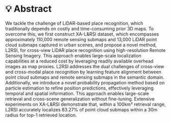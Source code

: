 # 💡 Abstract

We tackle the challenge of LiDAR-based place recognition, which traditionally depends on costly and time-consuming prior 3D maps. 
To overcome this, we first construct XA-L&RSI dataset, which encompasses approximately 110,000 remote sensing submaps and 13,000 LiDAR point cloud submaps captured in urban scenes, and propose a novel method, L2RSI, for cross-view LiDAR place recognition using high-resolution Remote Sensing Imagery. This approach enables large-scale localization capabilities at a reduced cost by leveraging readily available overhead images as map proxies. L2RSI addresses the dual challenges of cross-view and cross-modal place recognition by learning feature alignment between point cloud submaps and remote sensing submaps in the semantic domain. Additionally, we introduce a novel probability propagation method based on particle estimation to refine position predictions, effectively leveraging temporal and spatial information. This approach enables large-scale retrieval and cross-scene generalization without fine-tuning. Extensive experiments on XA-L&RSI demonstrate that, within a 100km² retrieval range, L2RSI accurately localizes 83.27% of point cloud submaps within a 30m radius for top-1 retrieved location.
